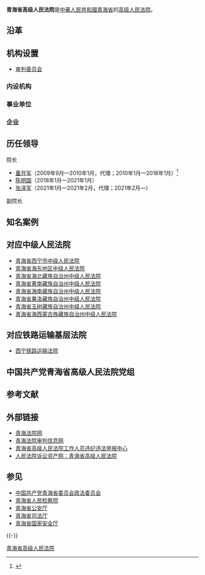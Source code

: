 {{Expand|time=2013-02-15}}
{{Infobox PRCG
|机构名称=青海省高级人民法院
|标志1=National Emblem of the People's Republic of China.svg
|职位1=院长
|人员1=[[张泽军|张泽军]]
|衔级1=[[二级大法官|二级大法官]]
|上诉法院=[[中华人民共和国最高人民法院|中华人民共和国最高人民法院]]
|业务上级机构=[[中华人民共和国最高人民法院|中华人民共和国最高人民法院]]
|组织上级机构=[[青海省人民代表大会|青海省人民代表大会]]<br>[[青海省人民代表大会常务委员会|青海省人民代表大会常务委员会]]
|中共上级=[[中国共产党青海省委员会|中国共产党青海省委员会]]
|中共本级=中国共产党青海省高级人民法院党组
|机构类型=[[高级人民法院|高级人民法院]]
|行政级别=副省级
|授权法源=[[中华人民共和国宪法|中华人民共和国宪法]]
|组织法规=[[中华人民共和国人民法院组织法|中华人民共和国人民法院组织法]]
|地址1=[[青海省|青海省]][[西宁市|西宁市]][[城北区_(西宁市)|城北区]]柴达木路159号
|网站=青海法院网
|网址=http://qhfy.chinacourt.org/ 
|成立时间=
|时期1=
|机构1=
}}

'''青海省高级人民法院'''是[[中華人民共和國|中華人民共和國]][[青海省|青海省]]的[[高级人民法院|高级人民法院]]。

==沿革==

==机构设置==
*[[审判委员会|审判委员会]]
===内设机构===
===事业单位===
===企业===

==历任领导==
;院长
*[[董开军|董开军]]（2009年9月—2010年1月，代理；2010年1月—2018年1月）<ref>{{Cite web |url = http://www.chinacourt.org/article/detail/2013/01/id/889003.shtml |title =董开军当选青海省高级人民法院院长  |author =  |date =  2013-01-30|publisher =中国法院网  |language =  |accessdate =  |quote =  }}</ref>
*[[陈明国|陈明国]]（2018年1月—2021年1月）
*[[张泽军|张泽军]]（2021年1月—2021年2月，代理；2021年2月—）

;副院长

==知名案例==

==对应中级人民法院==
*[[青海省西宁市中级人民法院|青海省西宁市中级人民法院]]
*[[青海省海东地区中级人民法院|青海省海东地区中级人民法院]]
*[[青海省海北藏族自治州中级人民法院|青海省海北藏族自治州中级人民法院]]
*[[青海省黄南藏族自治州中级人民法院|青海省黄南藏族自治州中级人民法院]]
*[[青海省海南藏族自治州中级人民法院|青海省海南藏族自治州中级人民法院]]
*[[青海省果洛藏族自治州中级人民法院|青海省果洛藏族自治州中级人民法院]]
*[[青海省玉树藏族自治州中级人民法院|青海省玉树藏族自治州中级人民法院]]
*[[青海省海西蒙古族藏族自治州中级人民法院|青海省海西蒙古族藏族自治州中级人民法院]]

==对应铁路运输基层法院==
*[[西宁铁路运输法院|西宁铁路运输法院]]

==中国共产党青海省高级人民法院党组==

==参考文献==
{{reflist}}

==外部链接== 
*[http://qhfy.chinacourt.org/ 青海法院网] 
*[http://www.qhcourt.gov.cn 青海法院审判信息网]{{Dead link|date=2020年1月 |bot=InternetArchiveBot |fix-attempted=yes }}
*[http://jubao.court.gov.cn/qih 青海省高级人民法院工作人员违纪违法举报中心]
*[https://web.archive.org/web/20170415103933/http://www.rmfysszc.gov.cn/statichtml/rm_sindex/118/rm_sindex.shtml 人民法院诉讼资产网：青海省高级人民法院]

==参见==
*[[中国共产党青海省委员会政法委员会|中国共产党青海省委员会政法委员会]]
*[[青海省人民检察院|青海省人民检察院]]
*[[青海省公安厅|青海省公安厅]]
*[[青海省司法厅|青海省司法厅]]
*[[青海省国家安全厅|青海省国家安全厅]]

{{-}}
{{中华人民共和国各省级行政区|审判机关}}
{{中华人民共和国法院|地}}
[[Category:青海省高级人民法院|]]